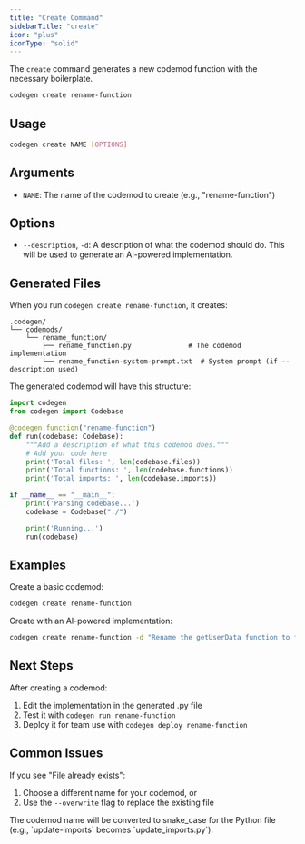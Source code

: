 ```yaml
---
title: "Create Command"
sidebarTitle: "create"
icon: "plus"
iconType: "solid"
---
```


The `create` command generates a new codemod function with the necessary boilerplate.

```bash
codegen create rename-function
```

## Usage

```bash
codegen create NAME [OPTIONS]
```

## Arguments

- `NAME`: The name of the codemod to create (e.g., "rename-function")

## Options

- `--description`, `-d`: A description of what the codemod should do. This will be used to generate an AI-powered implementation.

## Generated Files

When you run `codegen create rename-function`, it creates:

```
.codegen/
└── codemods/
    └── rename_function/
        ├── rename_function.py              # The codemod implementation
        └── rename_function-system-prompt.txt  # System prompt (if --description used)
```

The generated codemod will have this structure:

```python
import codegen
from codegen import Codebase

@codegen.function("rename-function")
def run(codebase: Codebase):
    """Add a description of what this codemod does."""
    # Add your code here
    print('Total files: ', len(codebase.files))
    print('Total functions: ', len(codebase.functions))
    print('Total imports: ', len(codebase.imports))

if __name__ == "__main__":
    print('Parsing codebase...')
    codebase = Codebase("./")

    print('Running...')
    run(codebase)
```

## Examples

Create a basic codemod:
```bash
codegen create rename-function
```

Create with an AI-powered implementation:
```bash
codegen create rename-function -d "Rename the getUserData function to fetchUserProfile"
```

## Next Steps

After creating a codemod:
1. Edit the implementation in the generated .py file
2. Test it with `codegen run rename-function`
3. Deploy it for team use with `codegen deploy rename-function`

## Common Issues

If you see "File already exists":
1. Choose a different name for your codemod, or
2. Use the `--overwrite` flag to replace the existing file

<Note>
The codemod name will be converted to snake_case for the Python file (e.g., `update-imports` becomes `update_imports.py`).
</Note>
